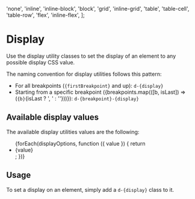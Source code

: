 
  'none',
  'inline',
  'inline-block',
  'block',
  'grid',
  'inline-grid',
  'table',
  'table-cell',
  'table-row',
  'flex',
  'inline-flex',
];

<Meta of={DisplayStories} />

# Display

<div className="lead">
  Use the display utility classes to set the display of an element to any possible display CSS
  value.
</div>

The naming convention for display utilities follows this pattern:

- For all breakpoints (<code>{firstBreakpoint}</code> and up): `d-{display}`
- Starting from a specific breakpoint ({breakpoints.map(([b, isLast]) => (<span key={b}><code>{b}</code>{isLast ? ', ' : ''}</span>))}): `d-{breakpoint}-{display}`

## Available display values

The available display utilities values are the following:

<ul>
  {forEach(displayOptions, function ({ value }) {
    return <li>{value}</li>;
  })}
</ul>

## Usage

To set a display on an element, simply add a `d-{display}` class to it.

<Canvas of={DisplayStories.Default} sourceState="shown" />
